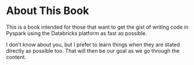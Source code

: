 # About This Book {.unnumbered}

This is a book intended for those that want to get the gist of writing code in Pyspark using the Databricks platform as fast as possible.

I don't know about you, but I prefer to learn things when they are stated directly as possible too. That will then be our goal as we go through the content.
